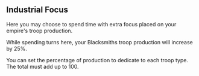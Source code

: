 ## Industrial Focus

Here you may choose to spend time with extra focus placed on your empire's troop production.

While spending turns here, your Blacksmiths troop production will increase by 25%.

You can set the percentage of production to dedicate to each troop type. The total must add up to 100.
